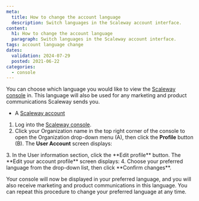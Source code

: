 ```yaml
---
meta:
  title: How to change the account language
  description: Switch languages in the Scaleway account interface.
content:
  h1: How to change the account language
  paragraph: Switch languages in the Scaleway account interface.
tags: account language change 
dates:
  validation: 2024-07-29
  posted: 2021-06-22
categories:
  - console
---
```


You can choose which language you would like to view the [Scaleway console](/console/account/concepts/#console) in. This language will also be used for any marketing and product communications Scaleway sends you.

<Macro id="requirements" />

- A [Scaleway account](https://console.scaleway.com)

1. Log into the [Scaleway console](https://console.scaleway.com).
2. Click your Organization name in the top right corner of the console to open the Organization drop-down menu (A), then click the **Profile** button (B). The **User Account** screen displays:
<Lightbox src="scaleway-console-menu.webp" alt="" />
3. In the User information section, click the **Edit profile** button. The **Edit your account profile** screen displays:
 <Lightbox src="scaleway-edit-profile.webp" alt="" /> 
4. Choose your preferred language from the drop-down list, then click **Confirm changes**.

Your console will now be displayed in your preferred language, and you will also receive marketing and product communications in this language. You can repeat this procedure to change your preferred language at any time.
